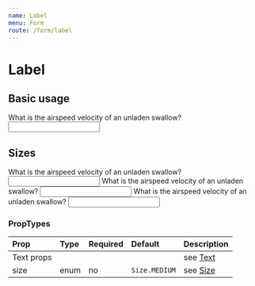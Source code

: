 ```yaml
---
name: Label
menu: Form
route: /form/label
---
```



# Label

## Basic usage

<Playground>
    <Label>
        What is the airspeed velocity of an unladen swallow?
        <input type="text" />
    </Label>
</Playground>


## Sizes

<Playground>
    <Label size={Size.SMALL} display="block" mb={4}>
        What is the airspeed velocity of an unladen swallow?
        <input type="text" />
    </Label>
    <Label size={Size.MEDIUM} display="block" mb={4}>
        What is the airspeed velocity of an unladen swallow?
        <input type="text" />
    </Label>
    <Label size={Size.LARGE} display="block" mb={4}>
        What is the airspeed velocity of an unladen swallow?
        <input type="text" />
    </Label>
</Playground>


### PropTypes

| Prop | Type | Required | Default | Description |
|:-----|:-----|:---------|:--------|:------------|
| Text props | | | | see [Text](/typography/text) |
| size | enum | no | `Size.MEDIUM` | see [Size](/common/size) |

